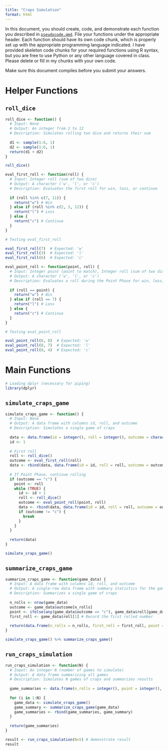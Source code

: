```yaml
---
title: "Craps Simulation"
format: html
---
```



In this document, you should create, code, and demonstrate each function you described in [`pseudocode.qmd`](pseudocode.qmd).
File your functions under the appropriate header. 
Each function should have its own code chunk, which is properly set up with the appropriate programming language indicated.
I have provided skeleton code chunks for your required functions using R syntax, but you are free to use Python or any other language covered in class. 
Please delete or fill in my chunks with your own code.

Make sure this document compiles before you submit your answers.

# Helper Functions

## `roll_dice`

```r
roll_dice <- function() {
  # Input: None
  # Output: An integer from 2 to 12
  # Description: Simulates rolling two dice and returns their sum
  
  d1 <- sample(1:6, 1)
  d2 <- sample(1:6, 1)
  return(d1 + d2)
}
```

```r
roll_dice()
```

```r
eval_first_roll <- function(roll) {
  # Input: Integer roll (sum of two dice)
  # Output: A character ('w', 'l', or 'c')
  # Description: Evaluates the first roll for win, loss, or continue
  
  if (roll %in% c(7, 11)) {
    return("w") # Win
  } else if (roll %in% c(2, 3, 12)) {
    return("l") # Loss
  } else {
    return("c") # Continue
  }
}
```

```r
# Testing eval_first_roll

eval_first_roll(7)  # Expected: 'w'
eval_first_roll(3)  # Expected: 'l'
eval_first_roll(6)  # Expected: 'c'
```

```r
eval_point_roll <- function(point, roll) {
  # Input: Integer point (point to match), Integer roll (sum of two dice)
  # Output: A character ('w', 'l', or 'c')
  # Description: Evaluates a roll during the Point Phase for win, loss, or continue
  
  if (roll == point) {
    return("w") # Win
  } else if (roll == 7) {
    return("l") # Loss
  } else {
    return("c") # Continue
  }
}
```

```r
# Testing eval_point_roll

eval_point_roll(8, 8)  # Expected: 'w'
eval_point_roll(8, 7)  # Expected: 'l'
eval_point_roll(8, 4)  # Expected: 'c'
```


# Main Functions


```r
# Loading dplyr (necessary for piping)
library(dplyr)
```


## `simulate_craps_game`
```r
simulate_craps_game <- function() {
  # Input: None
  # Output: A data frame with columns id, roll, and outcome
  # Description: Simulates a single game of craps
  
  data <- data.frame(id = integer(), roll = integer(), outcome = character(), stringsAsFactors = FALSE)
  id <- 1
  
  # First roll
  roll <- roll_dice()
  outcome <- eval_first_roll(roll)
  data <- rbind(data, data.frame(id = id, roll = roll, outcome = outcome))
  
  # If Point Phase, continue rolling
  if (outcome == "c") {
    point <- roll
    while (TRUE) {
      id <- id + 1
      roll <- roll_dice()
      outcome <- eval_point_roll(point, roll)
      data <- rbind(data, data.frame(id = id, roll = roll, outcome = outcome))
      if (outcome != "c") {
        break
      }
    }
  }
  
  return(data)
}
```

```r
simulate_craps_game()
```

## `summarize_craps_game`
```r
summarize_craps_game <- function(game_data) {
  # Input: A data frame with columns id, roll, and outcome
  # Output: A single-row data frame with summary statistics for the game
  # Description: Summarizes a single game of craps
  
  n_rolls <- nrow(game_data)
  outcome <- game_data$outcome[n_rolls]
  point <- ifelse(any(game_data$outcome == "c"), game_data$roll[game_data$outcome == "c"][1], NA)
  first_roll <- game_data$roll[1] # Record the first rolled number
  
  return(data.frame(n_rolls = n_rolls, first_roll = first_roll, point = point, outcome = outcome, stringsAsFactors = FALSE))
}
```

```r
simulate_craps_game() %>% summarize_craps_game()
```

## `run_craps_simulation`
```r
run_craps_simulation <- function(N) {
  # Input: An integer N (number of games to simulate)
  # Output: A data frame summarizing all games
  # Description: Simulates N games of craps and summarizes results
  
  game_summaries <- data.frame(n_rolls = integer(), point = integer(), outcome = character(), stringsAsFactors = FALSE)
  
  for (i in 1:N) {
    game_data <- simulate_craps_game()
    game_summary <- summarize_craps_game(game_data)
    game_summaries <- rbind(game_summaries, game_summary)
  }
  
  return(game_summaries)
}
```

```r
result <- run_craps_simulation(N=5) # demonstrate result
result
```


